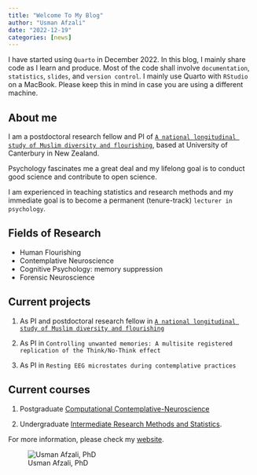 ```yaml
---
title: "Welcome To My Blog"
author: "Usman Afzali"
date: "2022-12-19"
categories: [news]
---
```


I have started using `Quarto` in December 2022. In this blog, I mainly share code as I learn and produce. Most of the code shall involve `documentation`, `statistics`, `slides`, and `version control`. I mainly use Quarto with `RStudio` on a MacBook. Please keep this in mind in case you are using a different machine.

## About me

I am a postdoctoral research fellow and PI of [`A national longitudinal study of Muslim diversity and flourishing`](https://usman-afzali.github.io/nzavs-flourishing/), based at University of Canterbury in New Zealand.

Psychology fascinates me a great deal and my lifelong goal is to conduct good science and contribute to open science.

I am experienced in teaching statistics and research methods and my immediate goal is to become a permanent (tenure-track) `lecturer in psychology`.

## Fields of Research

-   Human Flourishing
-   Contemplative Neuroscience
-   Cognitive Psychology: memory suppression
-   Forensic Neuroscience

## Current projects

1.  As PI and postdoctoral research fellow in [`A national longitudinal study of Muslim diversity and flourishing`](https://usman-afzali.github.io/nzavs-flourishing/)

2.  As PI in `Controlling unwanted memories: A multisite registered replication of the Think/No-Think effect`

3.  As PI in `Resting EEG microstates during contemplative practices`

## Current courses

1.  Postgraduate [Computational Contemplative-Neuroscience](https://www.canterbury.ac.nz/courseinfo/GetCourseDetails.aspx?course=PSYC480&occurrence=23S1(C)&year=2023)

2.  Undergraduate [Intermediate Research Methods and Statistics](https://www.canterbury.ac.nz/courseinfo/GetCourseDetails.aspx?course=PSYC344&occurrence=22S2(C)&year=2022).

For more information, please check my [website](http://www.usmanafzali.com).

![Usman Afzali, PhD](ua.jpeg)
